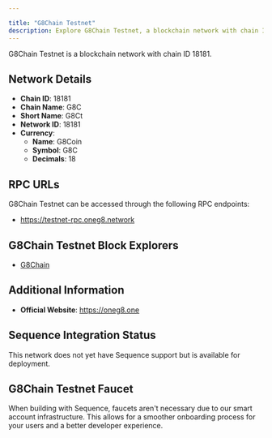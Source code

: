 ```yaml
---

title: "G8Chain Testnet"
description: Explore G8Chain Testnet, a blockchain network with chain ID 18181. Learn about its native currency, G8Coin, and how to interact with the network.
---
```




G8Chain Testnet is a blockchain network with chain ID 18181.

## Network Details

- **Chain ID**: 18181
- **Chain Name**: G8C
- **Short Name**: G8Ct
- **Network ID**: 18181
- **Currency**: 
  - **Name**: G8Coin
  - **Symbol**: G8C
  - **Decimals**: 18

## RPC URLs

G8Chain Testnet can be accessed through the following RPC endpoints:

- https://testnet-rpc.oneg8.network

## G8Chain Testnet Block Explorers

- [G8Chain](https://testnet.oneg8.network)

## Additional Information

- **Official Website**: https://oneg8.one

## Sequence Integration Status

This network does not yet have Sequence support but is available for deployment.

## G8Chain Testnet Faucet

When building with Sequence, faucets aren't necessary due to our smart account infrastructure. This allows for a smoother onboarding process for your users and a better developer experience.
